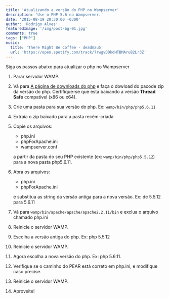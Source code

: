```yaml
---
title: 'Atualizando a versão do PHP no Wampserver'
description: 'Use o PHP 5.6 no Wampserver.'
date: '2015-08-19 20:30:00 -0300'
author: 'Rodrigo Alves'
featuredImage: '/img/post-bg-01.jpg'
comments: true
tags: ["PHP"]
music:
  title: 'There Might Be Coffee - deadmau5'
  url: 'https://open.spotify.com/track/7rwgvDDkdHTBMAruB2Lr3Z'
---
```


Siga os passos abaixo para atualizar o php no Wampserver

1.  Parar servidor WAMP.

2.  Vá para [A página de downloads do php](http://windows.php.net/download/) e faça o dowload do pacode zip da versão do php. Certifique-se que esta baixando a versão  **Thread Safe** compativel (x86 ou x64).

3.  Crie uma pasta para sua versão do php. Ex: `wamp/bin/php/php5.6.11`

4. Extraia o zip baixado para a pasta recém-criada

5.  Copie os arquivos:
    * php.ini
    * phpForApache.ini
    * wampserver.conf

    a partir da pasta do seu PHP existente (ex: `wamp/bin/php/php5.5.12`) para a nova pasta php5.6.11.

6.  Abra os arquivos:
    * php.ini
    * phpForApache.ini

    e substitua as string da versão antiga para a nova versão. Ex: de 5.5.12 para 5.6.11

7. Vá para `wamp/bin/apache/apache/apache2.2.11/bin` e exclua o arquivo chamado php.ini

8. Reinicie o servidor WAMP.

9. Escolha a versão antiga do php. Ex: php 5.5.12
10. Reinicie o servidor WAMP.
11. Agora escolha a nova versão do php. Ex: php 5.6.11.
12. Verifique se o caminho do PEAR está correto em php.ini,  e modifique caso precise.
13. Reinicie o servidor WAMP.
14. Aproveite!
